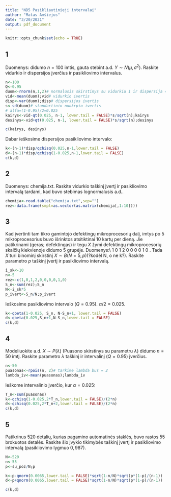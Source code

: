 ---
title: "ND5 Pasikliautinieji intervalai"
author: "Matas Amšiejus"
date: "3/20/2021"
output: pdf_document
---

```{r setup, include=FALSE}
knitr::opts_chunk$set(echo = TRUE)
```

## 1

Duomenys: didumo $n=100$ imtis, gauta stebint a.d. $Y\sim N(\mu,\sigma^2)$. Raskite vidurkio ir dispersijos įverčius ir pasikliovimo intervalus.
```{r}
n<-100
Q<-0.95
duom<-rnorm(n,1,2)# normalusis skirstinys su vidurkiu 1 ir dispersija 4
vid<-mean(duom);vid# vidurkio ivertis
disp<-var(duom);disp# dispersijos ivertis
s<-sd(duom)# standartinio nuokrpio ivertis
# alfa=(1-0.95)/2=0.025
kairys<-vid-qt(0.025, n-1, lower.tail = FALSE)*s/sqrt(n);kairys
desinys<-vid+qt(0.025, n-1, lower.tail = FALSE)*s/sqrt(n);desinys

c(kairys, desinys)
```
Dabar ieškosime dispersijos pasikliovimo intervalo:
```{r}
k<-(n-1)*disp/qchisq(0.025,n-1,lower.tail = FALSE)
d<-(n-1)*disp/qchisq(1-0.025,n-1,lower.tail = FALSE)
c(k,d)
```


## 2

Duomenys: chemija.txt. Raskite vidurkio taškinį įvertį ir pasikliovimo intervalą tardami, kad buvo stebimas lognormalusis a.d..
```{r}
chemija<-read.table("chemija.txt",sep="")
rez<-data.frame(smpl=as.vector(as.matrix(chemija[,1:10])))
```

## 3

Kad įvertinti tam tikro gamintojo defektingų mikroprocesorių dalį, imtys po 5 mikroprocesorius buvo išrinktos atsitiktinai 10 kartų per dieną. Jie patikrinami (geras; defektingas) ir tegu $X$ žymi defektingų mikroprocesorių skaičių kiekvienoje didumo 5 grupėje. Duomenys:\\
$1\ 0\ 1\ 2\ 0\ 0\ 0\ 0\ 1\ 0\ $. Tada $X$ turi binominį skirstinį $X\sim B(N=5, p)$(?kodėl N, o ne k?). Raskite parametro $p$ taškinį įvertį ir pasikliovimo intervalą.
```{r}
i_sk<-10
n<-5
rez<-c(1,0,1,2,0,0,0,0,1,0)
S_n<-sum(rez);S_n
N<-i_sk*5
p_ivert<-S_n/N;p_ivert
```
Ieškosime pasikliovimo intervalo ($Q=0.95$). $\alpha/2=0.025$.
```{r}
k<-qbeta(1-0.025, S_n, N-S_n+1, lower.tail = FALSE)
d<-qbeta(0.025,S_n+1,N-S_n,lower.tail = FALSE)
c(k,d)
```


## 4

Modeliuokite a.d. $X\sim P(\lambda)$ (Puasono skirstinys su parametru $\lambda$) didumo $n=50$ imtį. 
Raskite parametro $\lambda$ taškinį ir intervalinį $(Q=0.95)$ įverčius.
```{r}
n<-50
puasonas<-rpois(n, 2)# tarkime lambda bus = 2
lambda_iv<-mean(puasonas);lambda_iv
```
Ieškome intervalinio įverčio, kur $\alpha=0.025$:
```{r}
T_n<-sum(puasonas)
k<-qchisq(1-0.025,2*T_n,lower.tail = FALSE)/(2*n)
d<-qchisq(0.025,2*T_n+2,lower.tail = FALSE)/(2*n)
c(k,d)
```

## 5

Patikrinus $520$ detalių, kurias pagamino automatinės staklės, buvo rastos $55$ brokuotos detalės. 
Raskite šio įvykio tikimybės taškinį įvertį ir pasikliovimo intervalą (pasikliovimo lygmuo $0,987$).
```{r}
N<-520
n<-55
p<-su_poz/N;p

k<-p-qnorm(0.0065,lower.tail = FALSE)*sqrt(1-n/N)*sqrt(p*(1-p)/(n-1))
d<-p+qnorm(0.0065,lower.tail = FALSE)*sqrt(1-n/N)*sqrt(p*(1-p)/(n-1))

c(k,d)
```